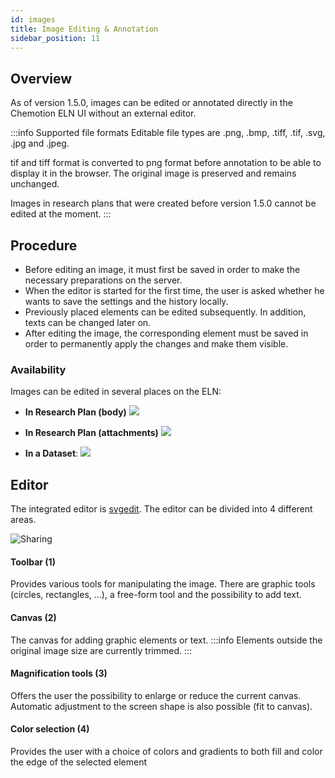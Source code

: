 ```yaml
---
id: images
title: Image Editing & Annotation
sidebar_position: 11
---
```


## Overview

As of version 1.5.0, images can be edited or annotated directly in the Chemotion ELN UI without an external editor.

:::info Supported file formats
Editable file types are .png, .bmp, .tiff, .tif, .svg, .jpg and .jpeg.

tif and tiff format is converted to png format before annotation to be able to display it in the browser. The original image is preserved and remains unchanged.

Images in research plans that were created before version 1.5.0 cannot be edited at the moment.
:::

## Procedure

- Before editing an image, it must first be saved in order to make the necessary preparations on the server.
- When the editor is started for the first time, the user is asked whether he wants to save the settings and the history locally.
- Previously placed elements can be edited subsequently. In addition, texts can be changed later on.
- After editing the image, the corresponding element must be saved in order to permanently apply the changes and make them visible.

### Availability

Images can be edited in several places on the ELN:

- **In Research Plan (body)**
  ![](/img/image_annotation/20230306_image_annotation_research_body.png)

- **In Research Plan (attachments)**
  ![](/img/image_annotation/20230306_image_annotation_research_attachment.png)

- **In a Dataset**:
  ![](/img/image_annotation/20230306_image_annotation_dataset.png)

## Editor

The integrated editor is [svgedit](https://github.com/SVG-Edit/svgedit). The editor can be divided into 4 different areas.

![Sharing](/img/image_annotation/20230306_image_annotation_editor.png)

#### Toolbar (1)

Provides various tools for manipulating the image. There are graphic tools (circles, rectangles, ...), a free-form tool and the possibility to add text.

#### Canvas (2)

The canvas for adding graphic elements or text.
:::info
Elements outside the original image size are currently trimmed.
:::

#### Magnification tools (3)

Offers the user the possibility to enlarge or reduce the current canvas. Automatic adjustment to the screen shape is also possible (fit to canvas).

#### Color selection (4)

Provides the user with a choice of colors and gradients to both fill and color the edge of the selected element
